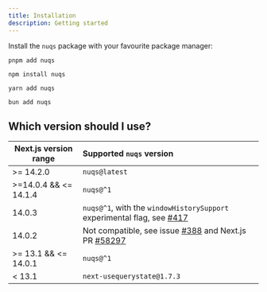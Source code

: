 ```yaml
---
title: Installation
description: Getting started
---
```


Install the `nuqs` package with your favourite package manager:

```shell
pnpm add nuqs
```

```shell
npm install nuqs
```

```shell
yarn add nuqs
```

```shell
bun add nuqs
```

## Which version should I use?

| Next.js version range   | Supported `nuqs` version                                                                                                                        |
| ----------------------- | :---------------------------------------------------------------------------------------------------------------------------------------------- |
| >= 14.2.0               | `nuqs@latest`                                                                                                                                   |
| >=14.0.4 && \<\= 14.1.4 | `nuqs@^1`                                                                                                                                       |
| 14.0.3                  | `nuqs@^1`, with the `windowHistorySupport` experimental flag, see [#417](https://github.com/47ng/nuqs/issues/417)                               |
| 14.0.2                  | Not compatible, see issue [#388](https://github.com/47ng/nuqs/issues/388) and Next.js PR [#58297](https://github.com/vercel/next.js/pull/58297) |
| >= 13.1 && \<\= 14.0.1  | `nuqs@^1`                                                                                                                                       |
| < 13.1                  | `next-usequerystate@1.7.3`                                                                                                                      |

